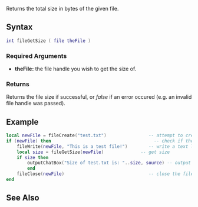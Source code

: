 
{{Server client function}}

Returns the total size in bytes of the given file.

==Syntax==
<syntaxhighlight lang="lua">
int fileGetSize ( file theFile )
</syntaxhighlight>
{{OOP||[[/file.md|file]]:getSize|size}}

===Required Arguments===
*'''theFile:''' the file handle you wish to get the size of.

===Returns===
Returns the file size if successful, or ''false'' if an error occured (e.g. an invalid file handle was passed).

==Example==
<syntaxhighlight lang="lua">
local newFile = fileCreate("test.txt")                -- attempt to create a new file
if (newFile) then                                       -- check if the creation succeeded
	fileWrite(newFile, "This is a test file!")        -- write a text line
	local size = fileGetSize(newFile)              -- get size
	if size then
		outputChatBox("Size of test.txt is: "..size, source) -- output size
        end
	fileClose(newFile)                                -- close the file once you're done with it
end
</syntaxhighlight>

==See Also==
{{File functions}}
